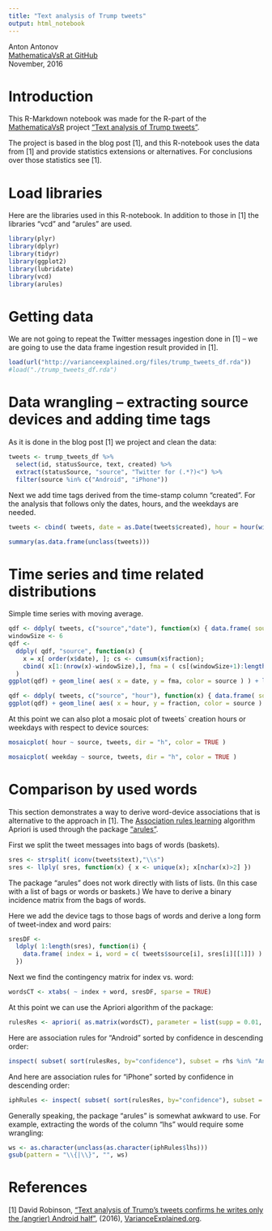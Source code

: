 ```yaml
---
title: "Text analysis of Trump tweets"
output: html_notebook
---
```


Anton Antonov   
[MathematicaVsR at GitHub](https://github.com/antononcube/MathematicaVsR)   
November, 2016

# Introduction

This R-Markdown notebook was made for the R-part of the [MathematicaVsR](https://github.com/antononcube/MathematicaVsR) project ["Text analysis of Trump tweets"](https://github.com/antononcube/MathematicaVsR/Projects/TextAnalysisOfTrumpTweets).

The project is based in the blog post [1], and this R-notebook uses the data from [1] and provide statistics extensions or alternatives. For conclusions over those statistics see [1].

# Load libraries

Here are the libraries used in this R-notebook. In addition to those in [1] the libraries "vcd" and "arules" are used.

```r
library(plyr)
library(dplyr)
library(tidyr)
library(ggplot2)
library(lubridate)
library(vcd)
library(arules)
```

# Getting data

We are not going to repeat the Twitter messages ingestion done in [1] -- we are going to use the data frame ingestion result provided in [1].

```r
load(url("http://varianceexplained.org/files/trump_tweets_df.rda"))
#load("./trump_tweets_df.rda")
```

# Data wrangling -- extracting source devices and adding time tags

As it is done in the blog post [1] we project and clean the data:

```r
tweets <- trump_tweets_df %>%
  select(id, statusSource, text, created) %>%
  extract(statusSource, "source", "Twitter for (.*?)<") %>%
  filter(source %in% c("Android", "iPhone"))
```

Next we add time tags derived from the time-stamp column "created". For the analysis that follows only the dates, hours, and the weekdays are needed.

```r
tweets <- cbind( tweets, date = as.Date(tweets$created), hour = hour(with_tz(tweets$created, "EST")), weekday = weekdays(as.Date(tweets$created)) )
```

```r
summary(as.data.frame(unclass(tweets)))
```

# Time series and time related distributions

Simple time series with moving average.

```r
qdf <- ddply( tweets, c("source","date"), function(x) { data.frame( source = x$source[1], date = x$date[1], count = nrow(x), fraction = nrow(x) / nrow(tweets) ) } )
windowSize <- 6
qdf <- 
  ddply( qdf, "source", function(x) { 
    x = x[ order(x$date), ]; cs <- cumsum(x$fraction); 
    cbind( x[1:(nrow(x)-windowSize),], fma = ( cs[(windowSize+1):length(cs)] - cs[1:(length(cs)-windowSize)] ) / windowSize ) } 
  )
ggplot(qdf) + geom_line( aes( x = date, y = fma, color = source ) ) + labs(x = "date", y = "% of tweets", color = "")
```


```r
qdf <- ddply( tweets, c("source", "hour"), function(x) { data.frame( source = x$source[1], hour = x$hour[1], count = nrow(x), fraction = nrow(x) / nrow(tweets) ) } ) 
ggplot(qdf) + geom_line( aes( x = hour, y = fraction, color = source ) ) + labs(x = "Hour of day (EST)", y = "% of tweets", color = "")
```

At this point we can also plot a mosaic plot of tweets` creation hours or weekdays with respect to device sources:

```r
mosaicplot( hour ~ source, tweets, dir = "h", color = TRUE )
```

```r
mosaicplot( weekday ~ source, tweets, dir = "h", color = TRUE )
```


# Comparison by used words

This section demonstrates a way to derive word-device associations that is alternative to the approach in [1]. 
The [Association rules learning](https://en.wikipedia.org/wiki/Association_rule_learning) algorithm Apriori is used through the package ["arules"](https://cran.r-project.org/web/packages/arules/index.html).

First we split the tweet messages into bags of words (baskets).

```r
sres <- strsplit( iconv(tweets$text),"\\s")
sres <- llply( sres, function(x) { x <- unique(x); x[nchar(x)>2] })
```

The package "arules" does not work directly with lists of lists. (In this case with a list of bags or words or baskets.)
We have to derive a binary incidence matrix from the bags of words.

Here we  add the device tags to those bags of words and derive a long form of tweet-index and word pairs:

```r
sresDF <- 
  ldply( 1:length(sres), function(i) {
    data.frame( index = i, word = c( tweets$source[i], sres[i][[1]]) )
  })
```

Next we find the contingency matrix for index vs. word:
```r
wordsCT <- xtabs( ~ index + word, sresDF, sparse = TRUE)
```

At this point we can use the Apriori algorithm of the package:

```r
rulesRes <- apriori( as.matrix(wordsCT), parameter = list(supp = 0.01, conf = 0.6, maxlen = 2, target = "rules"))
```

Here are association rules for "Android" sorted by confidence in descending order:

```r
inspect( subset( sort(rulesRes, by="confidence"), subset = rhs %in% "Android" & confidence > 0.78) )
```

And here are association rules for "iPhone" sorted by confidence in descending order:

```r
iphRules <- inspect( subset( sort(rulesRes, by="confidence"), subset = rhs %in% "iPhone" & support > 0.01) )
```

Generally speaking, the package "arules" is somewhat awkward to use. For example, extracting the words of the column "lhs" would require some wrangling:

```r
ws <- as.character(unclass(as.character(iphRules$lhs)))
gsub(pattern = "\\{|\\}", "", ws)
```

# References

[1] David Robinson, ["Text analysis of Trump's tweets confirms he writes only the (angrier) Android half"](http://varianceexplained.org/r/trump-tweets/), (2016), [VarianceExplained.org](http://varianceexplained.org).

